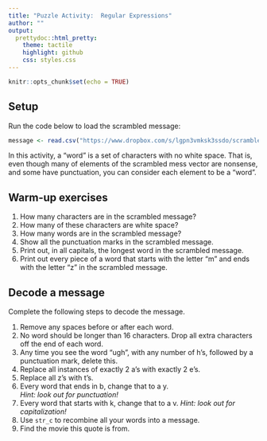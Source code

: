 ```yaml
---
title: "Puzzle Activity:  Regular Expressions"
author: ""
output:
  prettydoc::html_pretty:
    theme: tactile
    highlight: github
    css: styles.css
---
```


```r
knitr::opts_chunk$set(echo = TRUE)
```
## Setup

Run the code below to load the scrambled message:

```r

message <- read.csv("https://www.dropbox.com/s/lgpn3vmksk3ssdo/scrambled_message.txt?dl=1", stringsAsFactors = FALSE)$Word
```

In this activity, a "word" is a set of characters with no white space.  That is,
even though many of elements of the scrambled mess vector are nonsense, and some
have punctuation, you can consider each element to be a "word".

## Warm-up exercises

1. How many characters are in the scrambled message?
2. How many of these characters are white space?
3. How many words are in the scrambled message?
4. Show all the punctuation marks in the scrambled message.
5. Print out, in all capitals, the longest word in the scrambled message.
6. Print out every piece of a word that starts with the letter "m" and ends with the letter "z" in the scrambled message.

## Decode a message

Complete the following steps to decode the message.  

1. Remove any spaces before or after each word.
2. No word should be longer than 16 characters. Drop all extra characters off
the end of each word.
3. Any time you see the word "ugh", with any number of h's, followed by a
punctuation mark, delete this.
4. Replace all instances of exactly 2 a's with exactly 2 e's.
5. Replace all z's with t's.
6. Every word that ends in b, change that to a y.  
*Hint: look out for punctuation!*
7. Every word that starts with k, change that to a v.
*Hint: look out for capitalization!*
8. Use `str_c` to recombine all your words into a message.
9. Find the movie this quote is from.

